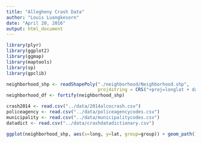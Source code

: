 ```yaml
---
title: "Allegheny Crash Data"
author: "Louis Luangkesorn"
date: "April 20, 2016"
output: html_document
---
```



```r
library(plyr)
library(ggplot2)
library(ggmap)
library(maptools)
library(sp)
library(gpclib)
```

```r
neighborhood_shp <- readShapePoly("./neighborhood/Neighborhood.shp", 
                                  proj4string = CRS("+proj=longlat + datum=NAD_1983"))
neighborhood_df <- fortify(neighborhood_shp)
```
```r
crash2014 <- read.csv("../data/2014alcocrash.csv")
policeagency <- read.csv("../data/policeagencycodes.csv")
municipality <- read.csv("../data/municipalitycodes.csv")
datadict <- read.csv("../data/crashdatadictionary.csv")
```

```r
ggplot(neighborhood_shp, aes(x=long, y=lat, group=group)) + geom_path()
```